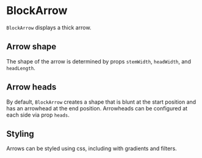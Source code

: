 
<Meta of={BlockArrowStories} />

# BlockArrow

`BlockArrow` displays a thick arrow.

<ArgTypes of={BlockArrowStories} />

## Arrow shape

The shape of the arrow is determined by props `stemWidth`, `headWidth`, and `headLength`.

<Canvas of={BlockArrowStories.Narrow} />
<Canvas of={BlockArrowStories.Wide} />

## Arrow heads

By default, `BlockArrow` creates a shape that is blunt at the start position and has an arrowhead at the end position.
Arrowheads can be configured at each side via prop `heads`.

<Canvas of={BlockArrowStories.DoubleSided} />

## Styling

Arrows can be styled using css, including with gradients and filters.

<Canvas of={BlockArrowStories.CssStyle} />
<Canvas of={BlockArrowStories.Gradient} />
<Canvas of={BlockArrowStories.Filter} />
